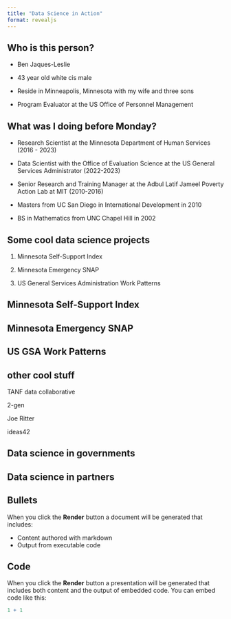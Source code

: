 ```yaml
---
title: "Data Science in Action"
format: revealjs
---
```


## Who is this person?

-   Ben Jaques-Leslie

-   43 year old white cis male

-   Reside in Minneapolis, Minnesota with my wife and three sons

-   Program Evaluator at the US Office of Personnel Management

## What was I doing before Monday?

-   Research Scientist at the Minnesota Department of Human Services (2016 - 2023)

-   Data Scientist with the Office of Evaluation Science at the US General Services Administrator (2022-2023)

-   Senior Research and Training Manager at the Adbul Latif Jameel Poverty Action Lab at MIT (2010-2016)

-   Masters from UC San Diego in International Development in 2010

-   BS in Mathematics from UNC Chapel Hill in 2002

## Some cool data science projects

1.  Minnesota Self-Support Index

2.  Minnesota Emergency SNAP

3.  US General Services Administration Work Patterns

## Minnesota Self-Support Index

## Minnesota Emergency SNAP

## US GSA Work Patterns

## other cool stuff

TANF data collaborative

2-gen

Joe Ritter

ideas42

## Data science in governments

## Data science in partners

## Bullets

When you click the **Render** button a document will be generated that includes:

-   Content authored with markdown
-   Output from executable code

## Code

When you click the **Render** button a presentation will be generated that includes both content and the output of embedded code. You can embed code like this:

```r
1 + 1
```
